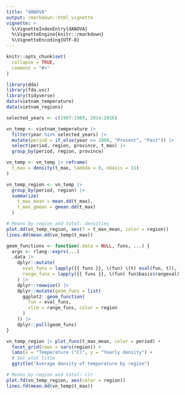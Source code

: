```yaml
---
title: "dANOVA"
output: rmarkdown::html_vignette
vignette: >
  %\VignetteIndexEntry{dANOVA}
  %\VignetteEngine{knitr::rmarkdown}
  %\VignetteEncoding{UTF-8}
---
```


```r
knitr::opts_chunk$set(
  collapse = TRUE,
  comment = "#>"
)
```

```r
library(dda)
library(fda.usc)
library(tidyverse)
data(vietnam_temperature)
data(vietnam_regions)
```

```r
selected_years <- c(1987:1989, 2014:2016)

vn_temp <- vietnam_temperature |>
  filter(year %in% selected_years) |>
  mutate(period = if_else(year >= 2000, "Present", "Past")) |>
  select(period, region, province, t_max) |>
  group_by(period, region, province)

vn_temp <- vn_temp |> reframe(
  t_max = density(t_max, lambda = 0, nbasis = 11)
)
```

```r
vn_temp_region <- vn_temp |>
  group_by(period, region) |>
  summarize(
    t_max_mean = mean.dd(t_max),
    t_max_gmean = gmean.dd(t_max)
  )

# Means by region and total: densities
plot.dd(vn_temp_region, aes(f = t_max_mean, color = region))
lines.dd(mean.dd(vn_temp$t_max))

geom_functions <- function(.data = NULL, funs, ...) {
  args <- rlang::exprs(...)
  .data |>
    dplyr::mutate(
      eval_funs = lapply({{ funs }}, \(fun) \(t) eval(fun, t)),
      range_funs = lapply({{ funs }}, \(fun) fun$basis$rangeval)
    ) |>
    dplyr::rowwise() |>
    dplyr::mutate(geom_funs = list(
      ggplot2::geom_function(
        fun = eval_funs,
        xlim = range_funs, color = region
      )
    )) |>
    dplyr::pull(geom_funs)
}

vn_temp_region |> plot_funs(t_max_mean, color = period) +
  facet_grid(rows = vars(region)) +
  labs(x = "Temperature (°C)", y = "Yearly density") +
  # Set plot title
  ggtitle("Average density of temperature by region")

# Means by region and total: clr
plot.fd(vn_temp_region, aes(color = region))
lines.fd(mean.dd(vn_temp$t_max))
```

```r
```

```r
```


```r
```


